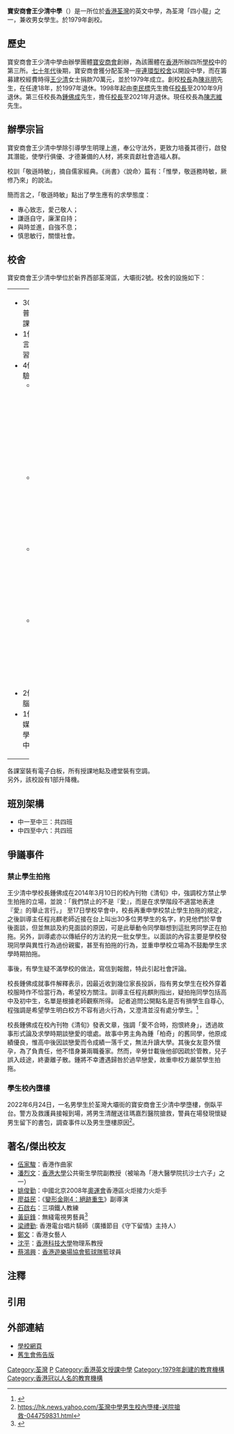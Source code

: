 {{多個問題|
{{advert|time=2019-07-27T09:07:22+00:00}}
{{copyedit|time=2019-07-27T09:07:22+00:00}}
{{refimprove|time=2018-09-27T13:45:28+00:00}}
}}
{{Coord|22.371384|114.110369|display=title}}
{{Infobox school
| name = 寶安商會王少清中學<br/>{{lang|en|Po On Commercial Association Wong Siu Ching Secondary School}}
| image = PO ON COMMERCIAL ASSOCIATION WONG SIU CHING SECONDARY SCHOOL.JPG
| motto = 敬遜時敏 Devotio Acer Vercundus
| established = 1979年
| type = 英文津貼中學
| gender = [[混合性別教育|男女校]]
| principal = 陳志維先生
| vice_principal = 程兆麒先生、謝穗芬女士
| house = {{colorbox|yellow}} 敬社<br/>{{colorbox|green}} 遜社<br/>{{colorbox|red}} 時社<br/>{{colorbox|blue}} 敏社
| students = 大約730人
| grades = 中一至中六
| magazine = 《清旬》<br/>《清音》<br/>《時事十日談》
| location = {{HKG}}[[新界|新界]][[荃灣|荃灣]][[大壩街|大壩街]]2號
| district = [[荃灣區|荃灣區]]
| website = {{url|http://www.pocawsc.edu.hk/}}
}}

'''寶安商會王少清中學'''（{{lang-en|Po On Commercial Association Wong Siu Ching Secondary School}}）是一所位於[[香港|香港]][[荃灣|荃灣]]的英文中學，為荃灣「四小龍」之一，兼收男女學生。於1979年創校。

==歷史==
寶安商會王少清中學由辦學團體[[寶安商會|寶安商會]]創辦，為該團體在[[香港|香港]]所辦四所[[學校|學校]]中的第三所。[[1970年代香港|七十年代]]後期，寶安商會獲分配荃灣一座[[連環型校舍|連環型校舍]]以開設中學，而在籌募建校經費時得[[王少清|王少清]]女士捐款70萬元，並於1979年成立。創校[[校長|校長]]為[[陳兆明|陳兆明]]先生，在任達18年，於1997年退休。1998年起由[[李民標|李民標]]先生擔任[[校長|校長]]至2010年9月退休。第三任校長為[[鍾佛成|鍾佛成]]先生，擔任[[校長|校長]]至2021年月退休。現任校長為[[陳志維|陳志維]]先生。

==辦學宗旨==
寶安商會王少清中學除引導學生明理上進，奉公守法外，更致力培養其德行，啟發其潛能，使學行俱優、才德兼備的人材，將來貢獻社會造福人群。

校訓「敬遜時敏」，摘自儒家經典。《尚書》〈說命〉篇有：「惟學，敬遜務時敏，厥修乃來」的說法。

簡而言之，「敬遜時敏」點出了學生應有的求學態度：
*專心致志，愛己敬人；
*謙遜自守，廉潔自持；
*與時並進，自強不息；
*慎思敏行，關懷社會。

==校舍==
寶安商會王少清中學位於新界西部荃灣區，大壩街2號。校舍的設施如下：
{| border="0" cellspacing="1" width="100%"
|-----
| width="33%" |
*30個普通課室
*1個語言學習室
*4個實驗室
**1個綜合科學實驗室
**1個生物實驗室
**1個物理實驗室
**1個化學實驗室
*2個電腦室
*1個多媒體學習中心
| width="33%" |
*音樂室
*視覺藝術室
*設計與科技室
*數學室
*家政室
*地理室
*圖書館
*自修室
*教學研習室
| width="30%" |
*禮堂
*校務處
*校長室
*2個教員室
*4個球場
*雨天操場
*通用場（MPA）
*小食部
*醫療室
*社工室
*空中花園
*停車場
*攀石場
|}
各課室裝有電子白板，所有授課地點及禮堂裝有空調。<br>
另外，該校設有1部升降機。

==班別架構==
*中一至中三：共四班
*中四至中六：共四班

==爭議事件==
===禁止學生拍拖===
王少清中學校長鍾佛成在2014年3月10日的校內刊物《清旬》中，強調校方禁止學生拍拖的立場，並說：「我們禁止的不是『愛』，而是在求學階段不適當地表達『愛』的舉止言行。」
至17日學校早會中，校長再重申學校禁止學生拍拖的規定，之後訓導主任程兆麒老師近接在台上叫出30多位男學生的名字，約見他們於早會後面談，但並無談及約見面談的原因，可是此舉動令同學聯想到這批男同學正在拍拖。另外，訓導處亦以傳紙仔的方法約見一批女學生。以面談的內容主要是學校發現同學與異性行為過份親蜜，甚至有拍拖的行為，並重申學校立場為不鼓勵學生求學時期拍拖。

事後，有學生疑不滿學校的做法，寫信到報館，特此引起社會評論。

校長鍾佛成就事件解釋表示，因最近收到幾位家長投訴，指有男女學生在校外穿着校服時作不恰當行為，希望校方關注。訓導主任程兆麒則指出，疑拍拖同學包括高中及初中生，名單是根據老師觀察所得。
記者追問公開點名是否有損學生自尊心,程強調是希望學生明白校方不容有過火行為，又澄清並沒有處分學生。<ref>{{zh}}{{cite web |url= http://hk.apple.nextmedia.com/news/art/20140321/18663557 |title= 公開拍拖學生名同學：傷害自尊心 |access-date= 2014-03-21 |archive-date= 2017-05-10 |archive-url= https://web.archive.org/web/20170510130010/http://hk.apple.nextmedia.com/news/art/20140321/18663557 |dead-url= no }}</ref>

校長鍾佛成在校內刊物《清旬》發表文章，強調「愛不合時，抱恨終身」，透過故事形式論及求學時期談戀愛的壞處。故事中男主角為鍾「柏奇」的舊同學，他原成績優良，惟高中後因談戀愛而令成績一落千丈，無法升讀大學。其後女友意外懷孕，為了負責任，他不惜身兼兩職養家。然而，辛勞廿載後他卻因疏於管教，兒子誤入歧途，終妻離子散。鍾將不幸遭遇歸咎於過早戀愛，故重申校方嚴禁學生拍拖。

===學生校內墮樓===
2022年6月24日，一名男學生於荃灣大壩街的寶安商會王少清中學墮樓，倒臥平台。警方及救護員接報到場，將男生清醒送往瑪嘉烈醫院搶救，警員在場發現懷疑男生留下的書包，調查事件以及男生墮樓原因<ref>https://hk.news.yahoo.com/荃灣中學男生校內墮樓-送院搶救-044759831.html</ref>。

==著名/傑出校友==
*[[伍家駿|伍家駿]]：香港作曲家{{noteTag|他是香港賽馬會音樂及舞蹈信託基金<ref>{{Cite web |url=http://www.info.gov.hk/gia/general/201107/13/P201107130301.htm |title=青年藝術家獲頒香港賽馬會音樂及舞蹈信託基金獎學金 |access-date=2015-02-23 |archive-date=2019-09-02 |archive-url=https://web.archive.org/web/20190902073200/https://www.info.gov.hk/gia/general/201107/13/P201107130301.htm |dead-url=no }}</ref>，2009年亞洲青年作曲家大賽及2012年羅伯特·阿瓦隆國際音樂作曲比賽<ref>{{Cite web |url=http://www.modernmusic.org/competition_history.htm |title=THE ROBERT AVALON INTERNATIONAL COMPETITION FOR COMPOSERS |access-date=2015-02-23 |archive-url=https://web.archive.org/web/20150223211246/http://www.modernmusic.org/competition_history.htm |archive-date=2015-02-23 |dead-url=yes }}</ref>冠軍得主，他的音樂被紐約時報評為 “活潑”<ref>{{Cite web |url=http://www.nytimes.com/2014/11/25/arts/dance/complexions-contemporary-ballet-at-the-joyce-theater.html?_r=0 |title=High-Kicking Displays of Athleticism and Flash Complexions Contemporary Ballet at the Joyce Theater，The New York Times，2014-11-24 |access-date=2015-02-23 |archive-date=2018-03-16 |archive-url=https://web.archive.org/web/20180316024607/https://www.nytimes.com/2014/11/25/arts/dance/complexions-contemporary-ballet-at-the-joyce-theater.html?_r=0 |dead-url=no }}</ref>，並帶有「錯綜複雜的節奏」<ref>[http://www.nytimes.com/2014/07/18/nyregion/fire-island-dance-festival-features-a-work-by-marcelo-gomes.html?_r=0] {{Wayback|url=http://www.nytimes.com/2014/07/18/nyregion/fire-island-dance-festival-features-a-work-by-marcelo-gomes.html?_r=0 |date=20191113163606 }} Glorious Views, Fancy Steps and Painful Memories
Fire Island Dance Festival Features a Work by Marcelo Gomes，The New York Times，2014-7-17</ref>。現時活躍於紐約。}}
*[[潘烈文|潘烈文]]：[[香港大學|香港大學]]公共衞生學院副教授（被喻為「港大醫學院抗沙士六子」之一）
*[[姚俊勤|姚俊勤]]：中國北京2008年[[奧運會|奧運會]]香港區火炬接力火炬手
*[[廖益民|廖益民]]：《[[變形金剛4：絕跡重生|變形金剛4：絕跡重生]]》副導演
*[[石啟右|石啟右]]：三項鐵人教練
*[[黃庭鋒|黃庭鋒]]：無綫電視男藝員<ref>{{web reference|URL=http://www.pocawsc.edu.hk/CustomPage/1/publications/chingchun358.pdf|title=《清旬》第三五八期|work=寶安商會王少清中學|year=2016年|date=11月30日|access-date=2017-12-02|archive-date=2017-12-03|archive-url=https://web.archive.org/web/20171203013735/http://www.pocawsc.edu.hk/CustomPage/1/publications/chingchun358.pdf|dead-url=no}}</ref>
*[[梁禮勤|梁禮勤]]: 香港電台唱片騎師（廣播節目《守下留情》主持人）{{noteTag|資料出自香港電台第二台廣播節目《守下留情》於2015年10月19日播出的訪問「近代豪俠系列三十：嘉賓 黃智賢 - 貧窮家庭中成長 阿Ben鬥志比人強」。}}
*[[鄭文|鄭文]]：香港女藝人
*[[沈平|沈平]]：[[香港科技大學|香港科技大學]]物理系教授
*[[蔡鴻興|蔡鴻興]]：[[香港遊樂場協會籃球隊|香港遊樂場協會籃球隊]]籃球員

==注釋==
{{noteFoot}}

== 引用 ==
{{Reflist|2}}

==外部連結==
*[http://pocawsc.edu.hk/ 學校網頁] {{Wayback|url=http://pocawsc.edu.hk/ |date=20201127191643 }}
*[http://hk.yoshioris.com/school.asp?cx=1072 舊生會佈告版] {{Wayback|url=http://hk.yoshioris.com/school.asp?cx=1072 |date=20050218163114 }}

[[Category:荃灣|Category:荃灣]]
[[Category:荃灣區中學|P]]
[[Category:香港英文授課中學|Category:香港英文授課中學]]
[[Category:1979年創建的教育機構|Category:1979年創建的教育機構]]
[[Category:香港冠以人名的教育機構|Category:香港冠以人名的教育機構]]